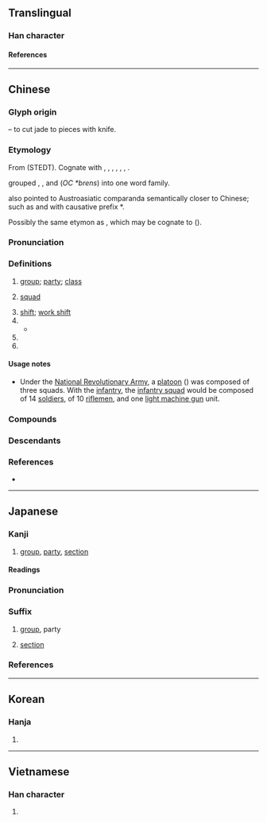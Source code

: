 {{character info}}
==Translingual==
{{stroke order|strokes=10}}

===Han character===
{{Han char|rn=96|rad=玉|as=06|sn=10|four=11114|canj=MGILG|ids=⿲⺩刂王}}

====References====
{{Han ref|kx=0731.190|dkj=20976|dj=1142.290|hdz=21113.030|uh=73ED}}

----

==Chinese==
{{zh-forms|alt=𤤻,𣪂}}

===Glyph origin===
{{Han etym}}
{{Han compound|玨|刀|t1=two jade|t2=knife|ls=ic}} – to cut jade to pieces with knife.

===Etymology===
From {{inh|zh|sit-pro|*(b/p)ral||to leave, depart, separate}} (STEDT). Cognate with {{cog|bo|བྲལ་བ་||to be separated}}, {{m|bo|tr='phral.ba|t=to cause to be separated, to separate}}, {{cog|mxj|phɑ̆l⁵³||to pull (weeds)}}, {{m|mxj|phɹɯl⁵⁵ lɑ³⁵||to collapse}}, {{cog|tdh|phal si-||to collapse}}, {{cog|my|ပြား||various}}, {{cog|kac|pə³¹-ran³¹}}.

{{zh-ref|Karlgren (1933)}} grouped {{och-l|班}}, {{och-l|半}}, and {{och-l|釆}} (''OC'' ''*brens'') into one word family.

{{zh-ref|Schuessler (2007)}} also pointed to Austroasiatic comparanda semantically closer to Chinese; such as {{cog|km|រាល|t=to spread, extend, distribute}} and {{cog|km|ព្រាល|t=to spread}} with causative prefix *{{IPAfont|p-}}. <!--- Confer {{cog|mkh-pro|*rlaak ~ rlaik||to split, divide}}. --->

Possibly the same etymon as {{och-l|斑|variegated}}, which may be cognate to {{och-l|羆|brown bear}} ({{zh-ref|Zhang, 2019}}).

===Pronunciation===
{{zh-pron
|m=bān,er=y
|m-s=ban1
|c=baan1
|h=pfs=pân
|j=ban1
|md=băng
|mn=ml,tw,sg:pan
|mn-t=bang1
|w=1pe
|mc=y
|oc=y
|ma=y
|cat=n,cls
}}

===Definitions===
{{zh-hanzi}}

# [[group]]; [[party]]; [[class]]
# {{lb|zh|military}} [[squad]]
# [[shift]]; [[work shift]]
# {{zh-classifier|a [[group]] of [[people]]}}
#* {{zh-x|跟 班 friend @&#32; hea 到 天光|hanging with friends until dawn|C|ref={{w|Beyond (band)|Beyond}}, {{lang|zh|遊戲}}}}
# {{zh-classifier|[[schedule]]d forms of [[transportation]], such as [[flight]]s and [[train]]s}}
# {{zh-alt-form|斑|[[spotted]]; [[striped]]}}

====Usage notes====
* {{sense|military}} Under the [[w:National Revolutionary Army|National Revolutionary Army]], a [[platoon]] ({{zh-l|*排}}) was composed of three squads. With the [[infantry]], the [[infantry squad]] would be composed of 14 [[soldier]]s, of 10 [[riflemen]], and one [[light machine gun]] unit.

===Compounds===
{{zh-der|班子|上班族|彈性上班|小夜班|代班|慢班|加班|一人班|大夜班|一班兒|年班|分班序齒|一班一輩|德爾班|後段班|倒班|序班|常態分班|小班|布利斯班|弄斧班門|一班半點|屈豔班香|唱詩班|仙班|包班制|安親班|女班頭|分班|交班|夜班|下班|一班|中班|同班|南班子|加班車|原班人馬|升班|大班|幫班|三班六房|上班|值班|塞班島|班毛|班兵|探班|班別|班軍|班代|班長|當班|戲班|暑修班|班會|班組|班級|班達海|班首|班艾島|班功行賞|班班可考|白班|班駁|班竹|班代表|拿班|拖班|班房|班達群島|清吟小班|班美之戰|排班|秀出班行|插班|班荊道舊|科班|班荊道故|研習班|換班|班資|減班|班頭|班班|益智班|林班|接班人|班列|晚班|朝班|珠斗爛班|接班|班序|班際|班鳩跌彈|班馬文章|班馬|班香宋豔|班門弄斧|班部|班輪|班車|班衣戲綵|班荊|班范|班禪喇嘛|班禪|班次|班師得勝|班師回朝|班師|班姬詠扇|班基|班圖族|班史|班克斯島|捉班做勢|搭班子|班底|拿班作勢|班導師|放牛班|按部就班|掌班|末班車|班輩|班機|早班|替班|歇班|檔子班|班都斯山|班行|才藝班|捐班|虎體鵷班|能力分班|馬戲班|領導班子|跟班|速成班|西班牙語|西班牙港|西班牙|魯班真人|該班|魯班|跳班|草臺班子|西班|調班|道班|老班底|站班|補班|領班|長班|風流班首|豹尾班|過班|蛾眉班|跕班|開班|脫班|航班|馬班|輪班|編班|補習班|班迭棉吉|班公錯|班母|班蘭}}

===Descendants===
{{CJKV||はん|반|ban}}

===References===
* {{R:yue:Hanzi}}

{{zh-cat|Beginning}}

----

==Japanese==
{{ja-kanji forms-IVS
|vs1=01
|vs2=03
|col-vs1=aj
|col-vs2=hdmj
|pic-shin=U73ed-j.svg
|pic-kyu=U73ed-kyu.svg
|ref={{R:ja:KDJ|1431|766}}
}}

===Kanji===
{{ja-kanji|grade=6|rs=玉06}}

# [[group]], [[party]], [[section]]

====Readings====
{{ja-readings
|goon=へん
|kanon=はん
|kun=かえ-す, し-く, わか-つ, わ-ける
|nanori=つら, なか, ひとし
}}

===Pronunciation===
{{ja-pron|はん|y=kanon|acc=1|acc_ref=SMK7,DJR}}

===Suffix===
{{ja-pos|suffix|はん}}

# [[group]], party
# {{lb|ja|military|sort=はん}} [[section]]

===References===
<references/>

----

==Korean==

===Hanja===
{{ko-hanja|[[나누다|나눌]]|반}}

# {{hanja form of|반|[[group]]; [[class]]}}

----

==Vietnamese==

===Han character===
{{vi-readings|reading=ban, băn|rs=玉06}}

# {{rfdef|vi|sort=玉06}}